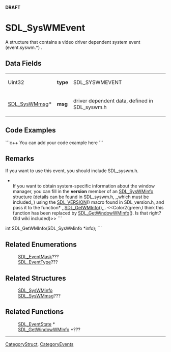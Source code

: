 <!-- pragma section-numbers off -->
<!-- pragma disable-camelcase -->
'''DRAFT'''

= SDL_SysWMEvent =
A structure that contains a video driver dependent system event (event.syswm.*) .


== Data Fields ==
{|
|Uint32
|'''type'''
|SDL_SYSWMEVENT
|-
|[[SDL_SysWMmsg]]*
|'''msg'''
|driver dependent data, defined in SDL_syswm.h
|}

== Code Examples ==
```c++
You can add your code example here
```

== Remarks ==
If you want to use this event, you should include SDL_syswm.h.

*<br/>If you want to obtain system-specific information about the window manager, you can fill in the '''version''' member of an [[SDL_SysWMinfo]] structure (details can be found in SDL_syswm.h, ,,which must be included,,) using the [[SDL_VERSION]]() macro found in SDL_version.h, and pass it to the function* ,,[[SDL_GetWMInfo]](),,.  <<Color2(green,I think this function has been replaced by [[SDL_GetWindowWMInfo]]().  Is that right?  Old wiki included)>> ```
int SDL_GetWMInfo(SDL_SysWMinfo *info);
```

== Related Enumerations ==
:[[SDL_EventMask]]???
:[[SDL_EventType]]???

== Related Structures ==
:[[SDL_SysWMinfo]]
:[[SDL_SysWMmsg]]???

== Related Functions ==
:[[SDL_EventState]] *
:[[SDL_GetWindowWMInfo]] *???

----
[[CategoryStruct]], [[CategoryEvents]]
